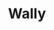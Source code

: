 ---
title: Wally
image: wally.png
description: Dynamically typed programming language featuring OOP.
link: https://github.com/Cuber01/Wally
---